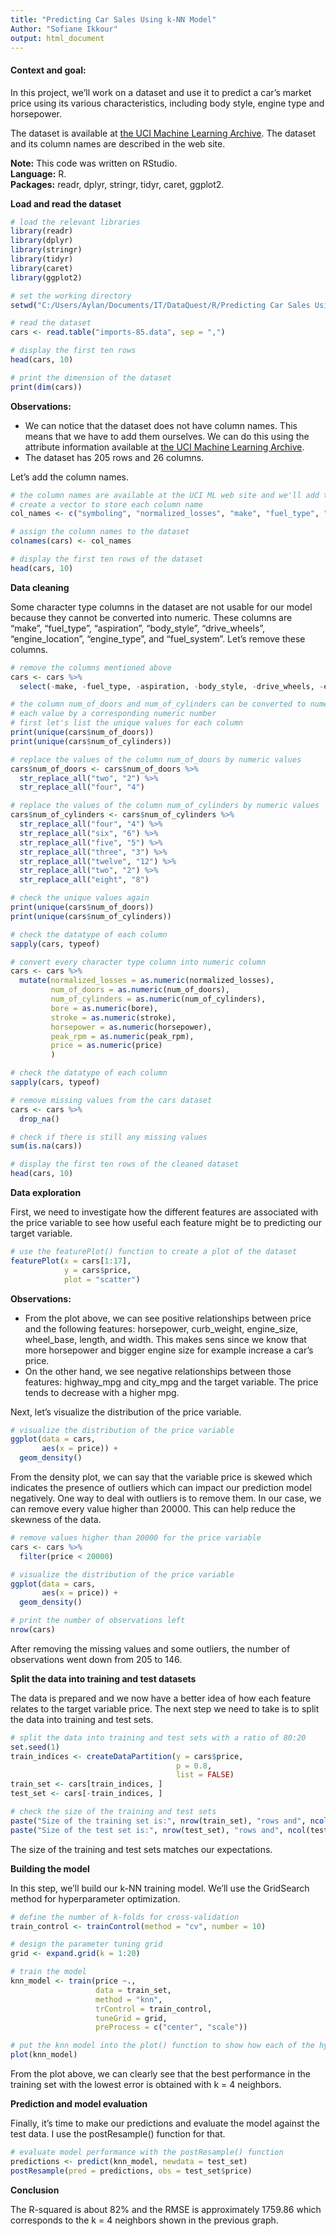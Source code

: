 ---
title: "Predicting Car Sales Using k-NN Model"
Author: "Sofiane Ikkour"
output: html_document
---


#### **Context and goal:**

In this project, we'll work on a dataset and use it to predict a car's market price using its various characteristics, including body style, engine type and horsepower. 

The dataset is available at [the UCI Machine Learning Archive](https://archive.ics.uci.edu/ml/datasets/automobile). The dataset and its column names are described in the web site.


**Note:** This code was written on RStudio.  
**Language:** R.  
**Packages:** readr, dplyr, stringr, tidyr, caret, ggplot2.  



**Load and read the dataset**

```{r}
# load the relevant libraries
library(readr)
library(dplyr)
library(stringr)
library(tidyr)
library(caret)
library(ggplot2)

# set the working directory
setwd("C:/Users/Aylan/Documents/IT/DataQuest/R/Predicting Car Sales Using a KNN Model")

# read the dataset
cars <- read.table("imports-85.data", sep = ",")

# display the first ten rows
head(cars, 10)

# print the dimension of the dataset
print(dim(cars))
```

**Observations:**

- We can notice that the dataset does not have column names. This means that we have to add them ourselves. We can do this using the attribute information available at [the UCI Machine Learning Archive](https://archive.ics.uci.edu/ml/datasets/automobile).   
- The dataset has 205 rows and 26 columns.  

Let's add the column names.

```{r}
# the column names are available at the UCI ML web site and we'll add them accordingly
# create a vector to store each column name
col_names <- c("symboling", "normalized_losses", "make", "fuel_type", "aspiration", "num_of_doors", "body_style", "drive_wheels", "engine_location", "wheel_base", "length", "width", "height", "curb_weight", "engine_type", "num_of_cylinders", "engine_size", "fuel_system", "bore", "stroke", "compression_ratio", "horsepower", "peak_rpm", "city_mpg", "highway_mpg", "price")

# assign the column names to the dataset
colnames(cars) <- col_names

# display the first ten rows of the dataset 
head(cars, 10)
```

**Data cleaning**

Some character type columns in the dataset are not usable for our model because they cannot be converted into numeric. These columns are "make", "fuel_type", "aspiration", "body_style", "drive_wheels", "engine_location", "engine_type", and "fuel_system". Let's remove these columns.

```{r}
# remove the columns mentioned above
cars <- cars %>%
  select(-make, -fuel_type, -aspiration, -body_style, -drive_wheels, -engine_location, -engine_type,          -fuel_system)

# the column num_of_doors and num_of_cylinders can be converted to numeric type by replacing 
# each value by a corresponding numeric number
# first let's list the unique values for each column
print(unique(cars$num_of_doors))
print(unique(cars$num_of_cylinders))
```

```{r}
# replace the values of the column num_of_doors by numeric values
cars$num_of_doors <- cars$num_of_doors %>%
  str_replace_all("two", "2") %>%
  str_replace_all("four", "4")

# replace the values of the column num_of_cylinders by numeric values
cars$num_of_cylinders <- cars$num_of_cylinders %>%
  str_replace_all("four", "4") %>%
  str_replace_all("six", "6") %>%
  str_replace_all("five", "5") %>%
  str_replace_all("three", "3") %>%
  str_replace_all("twelve", "12") %>%
  str_replace_all("two", "2") %>%
  str_replace_all("eight", "8")

# check the unique values again
print(unique(cars$num_of_doors))
print(unique(cars$num_of_cylinders))
```

```{r}
# check the datatype of each column
sapply(cars, typeof)
```

```{r}
# convert every character type column into numeric column
cars <- cars %>%
  mutate(normalized_losses = as.numeric(normalized_losses),
         num_of_doors = as.numeric(num_of_doors),
         num_of_cylinders = as.numeric(num_of_cylinders),
         bore = as.numeric(bore),
         stroke = as.numeric(stroke),
         horsepower = as.numeric(horsepower),
         peak_rpm = as.numeric(peak_rpm),
         price = as.numeric(price)
         )

# check the datatype of each column
sapply(cars, typeof)
```

```{r}
# remove missing values from the cars dataset
cars <- cars %>%
  drop_na()

# check if there is still any missing values
sum(is.na(cars))
```

```{r}
# display the first ten rows of the cleaned dataset
head(cars, 10)
```

**Data exploration**

First, we need to investigate how the different features are associated with the price variable to see how useful each feature  might be to predicting our target variable. 

```{r}
# use the featurePlot() function to create a plot of the dataset
featurePlot(x = cars[1:17],
            y = cars$price,
            plot = "scatter")
```

**Observations:**

- From the plot above, we can see positive relationships between price and the following features: horsepower, curb_weight, engine_size, wheel_base, length, and width. This makes sens since we know that more horsepower and bigger engine size for example increase a car's price.   
- On the other hand, we see negative relationships between those features: highway_mpg and city_mpg and the target variable. The price tends to decrease with a higher mpg.   

Next, let's visualize the distribution of the price variable.

```{r}
# visualize the distribution of the price variable
ggplot(data = cars,
       aes(x = price)) +
  geom_density()
```

From the density plot, we can say that the variable price is skewed which indicates the presence of outliers which can impact our prediction model negatively. One way to deal with outliers is to remove them. In our case, we can remove every value higher than 20000. This can help reduce the skewness of the data.

```{r}
# remove values higher than 20000 for the price variable
cars <- cars %>%
  filter(price < 20000)

# visualize the distribution of the price variable
ggplot(data = cars,
       aes(x = price)) +
  geom_density()
```
```{r}
# print the number of observations left
nrow(cars)
```

After removing the missing values and some outliers, the number of observations went down from 205 to 146.


**Split the data into training and test datasets**

The data is prepared and we now have a better idea of how each feature relates to the target variable price. The next step we need to take is to split the data into training and test sets. 

```{r}
# split the data into training and test sets with a ratio of 80:20
set.seed(1)
train_indices <- createDataPartition(y = cars$price,
                                     p = 0.8,
                                     list = FALSE)
train_set <- cars[train_indices, ]
test_set <- cars[-train_indices, ]

# check the size of the training and test sets
paste("Size of the training set is:", nrow(train_set), "rows and", ncol(train_set), "columns")
paste("Size of the test set is:", nrow(test_set), "rows and", ncol(test_set), "columns")
```

The size of the training and test sets matches our expectations.


**Building the model**

In this step, we'll build our k-NN training model. We'll use the GridSearch method for hyperparameter optimization. 

```{r}
# define the number of k-folds for cross-validation
train_control <- trainControl(method = "cv", number = 10)

# design the parameter tuning grid
grid <- expand.grid(k = 1:20)

# train the model
knn_model <- train(price ~.,
                   data = train_set,
                   method = "knn",
                   trControl = train_control,
                   tuneGrid = grid,
                   preProcess = c("center", "scale"))

# put the knn model into the plot() function to show how each of the hyperparameters performs
plot(knn_model)
```

From the plot above, we can clearly see that the best performance in the training set with the lowest error is obtained with k = 4 neighbors.  


**Prediction and model evaluation**

Finally, it's time to make our predictions and evaluate the model against the test data. I use the postResample() function for that.

```{r}
# evaluate model performance with the postResample() function
predictions <- predict(knn_model, newdata = test_set)
postResample(pred = predictions, obs = test_set$price)
```

**Conclusion**

The R-squared is about 82% and the RMSE is approximately 1759.86 which corresponds to the k = 4 neighbors shown in the previous graph. 
